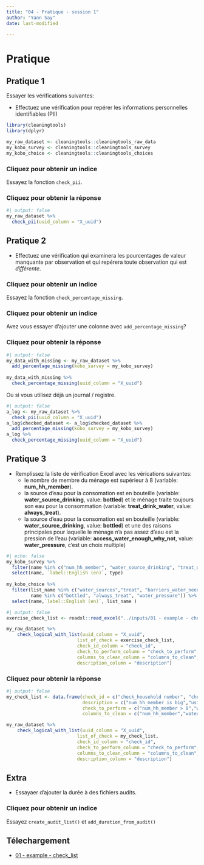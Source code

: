 ```yaml
---
title: "04 - Pratique - session 1"
author: "Yann Say"
date: last-modified

---
```

# Pratique

## Pratique 1

Essayer les vérifications suivantes:

- Effectuez une vérification pour repérer les informations personnelles identifiables (PII)

```r
library(cleaningtools)
library(dplyr)

my_raw_dataset <- cleaningtools::cleaningtools_raw_data
my_kobo_survey <- cleaningtools::cleaningtools_survey
my_kobo_choice <- cleaningtools::cleaningtools_choices
```

::: {.callout-note collapse="true" appearance="minimal"}
### Cliquez pour obtenir un indice

Essayez la fonction `check_pii`.
:::

::: {.callout-tip collapse="true" appearance="minimal"}
### Cliquez pour obtenir la réponse

```r
#| output: false
my_raw_dataset %>% 
  check_pii(uuid_column = "X_uuid")
```
:::

## Pratique 2

-   Effectuez une vérification qui examinera les pourcentages de valeur manquante par observation et qui repérera toute observation qui est *différente*.


::: {.callout-note collapse="true" appearance="minimal"}
### Cliquez pour obtenir un indice

Essayez la fonction `check_percentage_missing`.
:::

::: {.callout-note collapse="true" appearance="minimal"}
### Cliquez pour obtenir un indice

Avez vous essayer d'ajouter une colonne avec `add_percentage_missing`?
:::

::: {.callout-tip collapse="true" appearance="minimal"}
### Cliquez pour obtenir la réponse

```r
#| output: false
my_data_with_missing <- my_raw_dataset %>% 
  add_percentage_missing(kobo_survey = my_kobo_survey)
  
my_data_with_missing %>% 
  check_percentage_missing(uuid_column = "X_uuid")
```

Ou si vous utilisez déjà un journal / registre.

```r
#| output: false
a_log <- my_raw_dataset %>% 
  check_pii(uuid_column = "X_uuid")
a_log$checked_dataset <- a_log$checked_dataset %>% 
  add_percentage_missing(kobo_survey = my_kobo_survey)
a_log %>% 
  check_percentage_missing(uuid_column = "X_uuid")
```
:::

## Pratique 3
-   Remplissez la liste de vérification Excel avec les vérications suivantes:
    -   le nombre de membre du ménage est supérieur à 8 (variable: **num_hh_member**).
    -   la source d'eau pour la consomation est en bouteille (variable: **water_source_drinking**, value: **bottled**) et le ménage traite toujours son eau pour la consommation (variable: **treat_drink_water**, value: **always_treat**).
    -   la source d'eau pour la consomation est en bouteille (variable: **water_source_drinking**, value: **bottled**) et une des raisons principales pour laquelle le ménage n'a pas assez d'eau est la pression de l'eau (variable: **access_water_enough_why_not**, value: **water_pressure**, c'est un choix multiple)

```r
#| echo: false
my_kobo_survey %>% 
  filter(name %in% c("num_hh_member", "water_source_drinking", "treat_drink_water","access_water_enough_why_not")) %>% 
  select(name, `label::English (en)`, type)
  
my_kobo_choice %>% 
  filter(list_name %in% c("water_sources","treat", "barriers_water_needs"),
         name %in% c("bottled", "always_treat", "water_pressure")) %>% 
  select(name,`label::English (en)`, list_name )
```

```r
#| output: false
exercise_check_list <- readxl::read_excel("../inputs/01 - example - check_list.xlsx")

my_raw_dataset %>% 
    check_logical_with_list(uuid_column = "X_uuid",
                          list_of_check = exercise_check_list,
                          check_id_column = "check_id",
                          check_to_perform_column = "check_to_perform",
                          columns_to_clean_column = "columns_to_clean",
                          description_column = "description")
```

::: {.callout-tip collapse="true" appearance="minimal"}
### Cliquez pour obtenir la réponse

```r
#| output: false
my_check_list <- data.frame(check_id = c("check_household number", "check_water_treatment", "check_3"),
                            description = c("num_hh_member is big","using bottled water and always treat","using bottled water and main reason is water pressure"),
                            check_to_perform = c("num_hh_member > 8","water_source_drinking == \"bottled\" & treat_drink_water == \"always_treat\"","water_source_drinking == \"bottled\" & access_water_enough_why_not.water_pressure == TRUE"),
                            columns_to_clean = c("num_hh_member","water_source_drinking, treat_drink_water","water_source_drinking, access_water_enough_why_not.water_pressure"))

my_raw_dataset %>% 
    check_logical_with_list(uuid_column = "X_uuid",
                          list_of_check = my_check_list,
                          check_id_column = "check_id",
                          check_to_perform_column = "check_to_perform",
                          columns_to_clean_column = "columns_to_clean",
                          description_column = "description")
```
:::

## Extra

-   Essayaer d'ajouter la durée à des fichiers audits.

::: {.callout-note collapse="true" appearance="minimal"}
### Cliquez pour obtenir un indice

Essayez `create_audit_list()` et `add_duration_from_audit()`
:::

## Télechargement

- [01 - example - check_list](../inputs/01 - example - check_list.xlsx)
